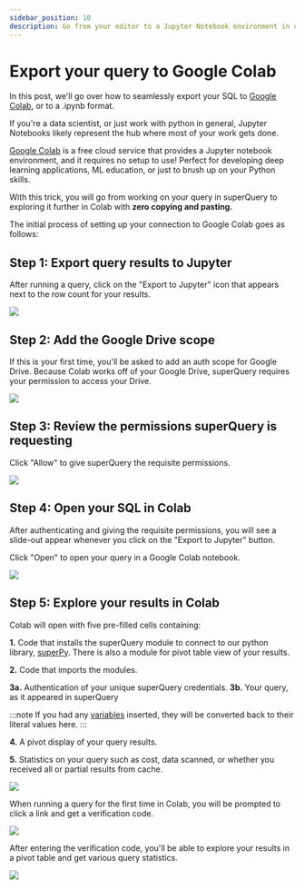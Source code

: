 ```yaml
---
sidebar_position: 10
description: Go from your editor to a Jupyter Notebook environment in one click
---
```


# Export your query to Google Colab

In this post, we'll go over how to seamlessly export your SQL to [Google Colab](https://colab.research.google.com), or to a .ipynb format.

If you're a data scientist, or just work with python in general, Jupyter Notebooks likely represent the hub where most of your work gets done.

[Google Colab](https://colab.research.google.com) is a free cloud service that provides a Jupyter notebook environment, and it requires no setup to use! Perfect for developing deep learning applications, ML education, or just to brush up on your Python skills.

With this trick, you will go from working on your query in superQuery to exploring it further in Colab with **zero copying and pasting.**

The initial process of setting up your connection to Google Colab goes as follows:

## Step 1: Export query results to Jupyter

After running a query, click on the "Export to Jupyter" icon that appears next to the row count for your results.

![](../../../static/img/superquery/image-70.png)

## Step 2: Add the Google Drive scope

If this is your first time, you'll be asked to add an auth scope for Google Drive. Because Colab works off of your Google Drive, superQuery requires your permission to access your Drive.

![](../../../static/img/superquery/image-71.png)

## Step 3: Review the permissions superQuery is requesting

Click "Allow" to give superQuery the requisite permissions.

![](../../../static/img/superquery/image-73.png)

## Step 4: Open your SQL in Colab

After authenticating and giving the requisite permissions, you will see a slide-out appear whenever you click on the "Export to Jupyter" button.

Click "Open" to open your query in a Google Colab notebook.

![](../../../static/img/superquery/image-74.png)

## Step 5: Explore your results in Colab

Colab will open with five pre-filled cells containing:

**1.** Code that installs the superQuery module to connect to our python library, [superPy](https://github.com/doitintl/superPy). There is also a module for pivot table view of your results.

**2.** Code that imports the modules.

**3a.** Authentication of your unique superQuery credentials.
**3b.** Your query, as it appeared in superQuery

:::note
If you had any [variables](variables.mdx) inserted, they will be converted back to their literal values here.
:::

**4.** A pivot display of your query results.

**5.** Statistics on your query such as cost, data scanned, or whether you received all or partial results from cache.

![](../../../static/img/superquery/image-75.png)

When running a query for the first time in Colab, you will be prompted to click a link and get a verification code.

![](../../../static/img/superquery/image-76.png)

After entering the verification code, you'll be able to explore your results in a pivot table and get various query statistics.

![](../../../static/img/superquery/image-77.png)
